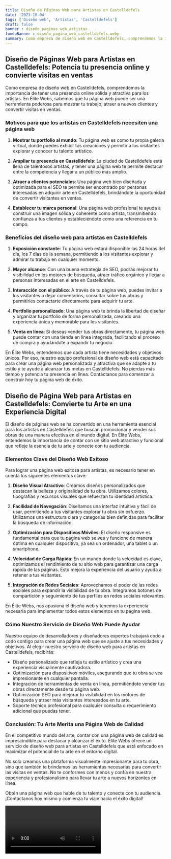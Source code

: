 ```yaml
---
title: Diseño de Páginas Web para Artistas en Castelldefels
date: '2023-10-04'
tags: ['Diseño web', 'Artistas', 'Castelldefels']
draft: false
banner : diseño_paginas_web_artistas
fondoBanner : diseño_pagina_web_castelldefels.webp
summary: Como empresa de diseño web en Castelldefels, comprendemos la importancia de tener una presencia online sólida y atractiva para los artistas. En Élite Webs, sabemos que tu página web puede ser una herramienta poderosa para mostrar tu trabajo, atraer a nuevos clientes y convertir visitas en ventas. 
---
```


## Diseño de Páginas Web para Artistas en Castelldefels: Potencia tu presencia online y convierte visitas en ventas

Como empresa de diseño web en Castelldefels, comprendemos la importancia de tener una presencia online sólida y atractiva para los artistas. En Élite Webs, sabemos que tu página web puede ser una herramienta poderosa para mostrar tu trabajo, atraer a nuevos clientes y convertir visitas en ventas. 

### Motivos para que los artistas en Castelldefels necesiten una página web

1. **Mostrar tu portfolio al mundo**: Tu página web es como tu propia galería virtual, donde puedes exhibir tus creaciones y permitir a los visitantes explorar y conocer tu talento artístico.

2. **Ampliar tu presencia en Castelldefels**: La ciudad de Castelldefels está llena de talentosos artistas, y tener una página web te permite destacar entre la competencia y llegar a un público más amplio.

3. **Atraer a clientes potenciales**: Una página web bien diseñada y optimizada para el SEO te permite ser encontrado por personas interesadas en adquirir arte en Castelldefels, brindándote la oportunidad de convertir visitantes en ventas.

4. **Establecer tu marca personal**: Una página web profesional te ayuda a construir una imagen sólida y coherente como artista, transmitiendo confianza a tus clientes y estableciéndote como una referencia en tu campo.

### Beneficios del diseño web para artistas en Castelldefels

1. **Exposición constante**: Tu página web estará disponible las 24 horas del día, los 7 días de la semana, permitiendo a los visitantes explorar y admirar tu trabajo en cualquier momento.

2. **Mayor alcance**: Con una buena estrategia de SEO, podrás mejorar tu visibilidad en los motores de búsqueda, atraer tráfico orgánico y llegar a personas interesadas en el arte en Castelldefels.

3. **Interacción con el público**: A través de tu página web, puedes invitar a los visitantes a dejar comentarios, consultar sobre tus obras y permitirles contactarte directamente para adquirir tu arte.

4. **Portfolio personalizado**: Una página web te brinda la libertad de diseñar y organizar tu portfolio de forma personalizada, creando una experiencia única y memorable para los visitantes.

5. **Venta en línea**: Si deseas vender tus obras directamente, tu página web puede contar con una tienda en línea integrada, facilitando el proceso de compra y ayudándote a expandir tu negocio.

En Élite Webs, entendemos que cada artista tiene necesidades y objetivos únicos. Por eso, nuestro equipo profesional de diseño web está capacitado para crear una página web personalizada y atractiva que se adapte a tu estilo y te ayude a alcanzar tus metas en Castelldefels. No pierdas más tiempo y potencia tu presencia en línea. Contáctanos para comenzar a construir hoy tu página web de éxito.

<GifSeo />

<Cta />

## Diseño de Página Web para Artistas en Castelldefels: Convierte tu Arte en una Experiencia Digital

El diseño de páginas web se ha convertido en una herramienta esencial para los artistas en Castelldefels que buscan promocionar y vender sus obras de una manera efectiva en el mundo digital. En Élite Webs, entendemos la importancia de contar con un sitio web atractivo y funcional que refleje la esencia de tu arte y conecte con tu audiencia.

### Elementos Clave del Diseño Web Exitoso

Para lograr una página web exitosa para artistas, es necesario tener en cuenta los siguientes elementos clave:

1. **Diseño Visual Atractivo**: Creamos diseños personalizados que destacan la belleza y originalidad de tu obra. Utilizamos colores, tipografías y recursos visuales que refuerzan tu identidad artística.

2. **Facilidad de Navegación**: Diseñamos una interfaz intuitiva y fácil de usar, permitiendo a tus visitantes explorar tu obra sin esfuerzo. Utilizamos una estructura clara y categorías bien definidas para facilitar la búsqueda de información.

3. **Optimización para Dispositivos Móviles**: El diseño responsive es fundamental para que tu página web se vea y funcione de manera óptima en cualquier dispositivo, ya sea un ordenador, una tablet o un smartphone.

4. **Velocidad de Carga Rápida**: En un mundo donde la velocidad es clave, optimizamos el rendimiento de tu sitio web para garantizar una carga rápida de las páginas. Esto mejora la experiencia del usuario y ayuda a retener a tus visitantes.

5. **Integración de Redes Sociales**: Aprovechamos el poder de las redes sociales para expandir la visibilidad de tu obra. Integramos botones de compartición y seguimiento de tus perfiles en redes sociales relevantes.

En Élite Webs, nos apasiona el diseño web y tenemos la experiencia necesaria para implementar todos estos elementos en tu página web.

### Cómo Nuestro Servicio de Diseño Web Puede Ayudar

Nuestro equipo de desarrolladores y diseñadores expertos trabajará codo a codo contigo para crear una página web que se ajuste a tus necesidades y objetivos. Al elegir nuestro servicio de diseño web para artistas en Castelldefels, recibirás:

- Diseño personalizado que refleja tu estilo artístico y crea una experiencia visualmente cautivadora.
- Optimización para dispositivos móviles, asegurando que tu obra se vea impresionante en cualquier pantalla.
- Integración de herramientas de venta en línea, permitiéndote vender tus obras directamente desde tu página web.
- Optimización SEO para mejorar tu visibilidad en los motores de búsqueda y atraer más visitantes interesados en tu arte.
- Soporte técnico profesional para cualquier consulta o requerimiento adicional que puedas tener.

### Conclusión: Tu Arte Merita una Página Web de Calidad

En el competitivo mundo del arte, contar con una página web de calidad es imprescindible para destacar y alcanzar el éxito. Élite Webs ofrece un servicio de diseño web para artistas en Castelldefels que está enfocado en maximizar el potencial de tu arte en el entorno digital.

No solo creamos una plataforma visualmente impresionante para tu obra, sino que también te brindamos las herramientas necesarias para convertir las visitas en ventas. No te conformes con menos y confía en nuestra experiencia y profesionalismo para llevar tu arte a nuevos horizontes en línea.

Obtén una página web que hable de tu talento y conecte con tu audiencia. ¡Contáctanos hoy mismo y comienza tu viaje hacia el éxito digital!

<Video />

<CtaBot job='Artistas' city='Castelldefels'/>

<Gmaps query='Castelldefels+españa+maps' />